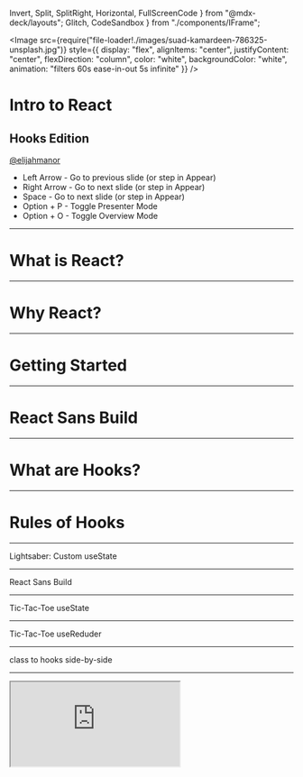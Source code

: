  Invert,
  Split,
  SplitRight,
  Horizontal,
  FullScreenCode
} from "@mdx-deck/layouts";
  Glitch,
  CodeSandbox
} from "./components/IFrame";


<!-- TODO: Add path to an image for twitter:card and og -->

<Head>
  <title>Intro to React: Hooks Edition</title>
  <meta name="twitter:card" content="summary_large_image" />
  <meta name="twitter:site" content="@elijahmanor" />
  <meta
    name="twitter:title"
    content="Intro to React: Hooks Edition"
  />
  <meta
    name="twitter:description"
    content="A slide deck introducing React and Hooks"
  />
  <meta
    name="twitter:image"
    content="https://example.com/card.png"
  />
  <meta
    property="og:url"
    content="https://elijahmanor.com/react-intro-hooks"
  />
  <meta
    property="og:title"
    content="Intro to React: Hooks Edition"
  />
  <meta
    property="og:description"
    content="A slide deck introducing React and Hooks"
  />
  <meta
    property="og:image"
    content="http://graphics8.nytimes.com/images/2011/12/08/technology/bits-newtwitter/bits-newtwitter-tmagArticle.jpg"
  />
</Head>

<Image
  src={require("file-loader!./images/suad-kamardeen-786325-unsplash.jpg")}
  style={{
    display: "flex",
    alignItems: "center",
    justifyContent: "center",
    flexDirection: "column",
    color: "white",
    backgroundColor: "white",
    animation: "filters 60s ease-in-out 5s infinite"
  }}
/>

<div
  style={{
    position: "fixed",
    top: "50%",
    left: "50%",
    transform: "translate(-50%, -50%)",
    width: "90vw"
  }}
>
  <h1
    style={{
      color: "black",
      webkitTextStrokeWidth: "3px",
      webkitTextStrokeColor: "white",
      fontSize: "5rem",
      margin: "1rem 0 1rem 0"
    }}
  >
    Intro to React
  </h1>
  <h2
    style={{
      color: "black",
      webkitTextStrokeWidth: "3px",
      webkitTextStrokeColor: "white",
      fontSize: "3rem",
      margin: "1rem 0 1rem 0"
    }}
  >
    Hooks Edition
  </h2>
  <a
    href="https://twitter.com/elijahmanor"
    style={{
      fontFamily: "monospace",
      fontSize: "4rem",
      color: "black",
      textDecoration: "none",
      webkitTextStrokeWidth: "2px",
      webkitTextStrokeColor: "white"
    }}
  >
    @elijahmanor
  </a>
</div>

<Notes>
  <ul>
    <li>
      Left Arrow - Go to previous slide (or step in Appear)
    </li>
    <li>
      Right Arrow - Go to next slide (or step in Appear)
    </li>
    <li>Space - Go to next slide (or step in Appear)</li>
    <li>Option + P - Toggle Presenter Mode</li>
    <li>Option + O - Toggle Overview Mode</li>
  </ul>
</Notes>

---

# What is React?

---

# Why React?

---

# Getting Started

---

# React Sans Build

---

# What are Hooks?

---

# Rules of Hooks

---

<CodeSandbox id="mymjpv3l48" />

<Notes>Lightsaber: Custom useState</Notes>

---

<Glitch
  id="funky-gum"
  backupId="luminous-daisy"
  view="editor"
  initialPath="index.html"
/>

<Notes>React Sans Build</Notes>

---

<CodeSandbox id="tic-tac-toe-usestate-cnp6q" />

<Notes>Tic-Tac-Toe useState</Notes>

---

<CodeSandbox id="tic-tac-toe-usereducer-memo-6dps4" />

<Notes>Tic-Tac-Toe useReduder</Notes>

---

<CodeSandbox id="742892kwp6" />

<Notes>class to hooks side-by-side</Notes>

---

<IFrame
  src="https://nikgraf.github.io/react-hooks/"
  style={{ backgroundColor: "white" }}
/>

<Notes>Community Hooks</Notes>

---

<CodeSandbox id="n95ljrng2" />

<Notes>Meme Generator</Notes>

---

# Hello

---

| Feature          | Class | Func | Hooks |
| ---------------- | :---: | :--: | :---: |
| Props            |   -   |  -   |   -   |
| State            |   -   |  -   |   -   |
| Lifecycle Events |   -   |  -   |   -   |
| Side-Effects     |   -   |  -   |   -   |
| Pure Component   |   -   |  -   |   -   |
| Error Boundaries |   -   |  -   |   -   |

---

## Class Components

---

## Class Component: Props

```jsx
class Counter extends React.Component {
  render() {
    return (
      <button onClick={this.props.onClick}>
        {this.props.count}
      </button>
    );
  }
}
```

---

| Feature          |  Class  | Func | Hooks |
| ---------------- | :-----: | :--: | :---: |
| Props            | **Yes** |  -   |   -   |
| State            |    -    |  -   |   -   |
| Lifecycle Events |    -    |  -   |   -   |
| Side-Effects     |    -    |  -   |   -   |
| Pure Component   |    -    |  -   |   -   |
| Error Boundaries |    -    |  -   |   -   |

---

## Class Component: State

```jsx
class Counter extends React.Component {
  state = { count: 0 };
  handleClick = () => {
    this.setState(prev => ({ count: ++prev.count }));
  };
  render() {
    return (
      <button onClick={this.handleClick}>
        {this.state.count}
      </button>
    );
  }
}
```

<!-- https://codesandbox.io/s/peaceful-water-x2rp4 -->

---

| Feature          |  Class  | Func | Hooks |
| ---------------- | :-----: | :--: | :---: |
| Props            |   Yes   |  -   |   -   |
| State            | **Yes** |  -   |   -   |
| Lifecycle Events |    -    |  -   |   -   |
| Side-Effects     |    -    |  -   |   -   |
| Pure Component   |    -    |  -   |   -   |
| Error Boundaries |    -    |  -   |   -   |

---

## Classes: Lifecycle & Effects

```jsx
class Counter extends React.Component {
  /* ... */
  componentDidMount() {
    window.addEventListener("keypress", this.handleClear);
  }
  componentWillUnmount() {
    window.removeEventListener(
      "keypress",
      this.handleClear
    );
  }
  /* ... */
}
```

---

| Feature          |  Class  | Func | Hooks |
| ---------------- | :-----: | :--: | :---: |
| Props            |   Yes   |  -   |   -   |
| State            |   Yes   |  -   |   -   |
| Lifecycle Events | **Yes** |  -   |   -   |
| Side-Effects     | **Yes** |  -   |   -   |
| Pure Component   |    -    |  -   |   -   |
| Error Boundaries |    -    |  -   |   -   |

---

## Classes: Pure Component

```jsx
class Counter extends React.PureComponent {
  /* ... */
}
```

---

## Classes: Pure Component

```jsx
class Counter extends React.Component {
  /* ... */
  shouldComponentUpdate(nextProps, nextState) {
    if ( /* props or state have changed */ ) {
      return true;
    }
    return false;
  }
  /* ... */
}
```

---

| Feature          |  Class  | Func | Hooks |
| ---------------- | :-----: | :--: | :---: |
| Props            |   Yes   |  -   |   -   |
| State            |   Yes   |  -   |   -   |
| Lifecycle Events |   Yes   |  -   |   -   |
| Side-Effects     |   Yes   |  -   |   -   |
| Pure Component   | **Yes** |  -   |   -   |
| Error Boundaries |    -    |  -   |   -   |

---

## Classes: Error Boundaries

```jsx
class ErrorBoundary extends React.Component {
  state = { hasError: false };

  componentDidCatch(error, info) {
    this.setState({ hasError: true });
  }

  render() {
    if (this.state.hasError) {
      return <h1>Ka-pow!</h1>;
    }
    return this.props.children;
  }
}
```

---

| Feature          |  Class  | Func | Hooks |
| ---------------- | :-----: | :--: | :---: |
| Props            |   Yes   |  -   |   -   |
| State            |   Yes   |  -   |   -   |
| Lifecycle Events |   Yes   |  -   |   -   |
| Side-Effects     |   Yes   |  -   |   -   |
| Pure Component   |   Yes   |  -   |   -   |
| Error Boundaries | **Yes** |  -   |   -   |

---

| Feature          | Class | Func | Hooks |
| ---------------- | :---: | :--: | :---: |
| Props            |  Yes  |  -   |   -   |
| State            |  Yes  |  -   |   -   |
| Lifecycle Events |  Yes  |  -   |   -   |
| Side-Effects     |  Yes  |  -   |   -   |
| Pure Component   |  Yes  |  -   |   -   |
| Error Boundaries |  Yes  |  -   |   -   |

---

## Function Components

---

## Functions: Props

```jsx
function Counter({ count, onClick }) {
  return <button onClick={onClick}>{count}</button>;
}
```

---

| Feature          | Class |  Func   | Hooks |
| ---------------- | :---: | :-----: | :---: |
| Props            |  Yes  | **Yes** |   -   |
| State            |  Yes  |    -    |   -   |
| Lifecycle Events |  Yes  |    -    |   -   |
| Side-Effects     |  Yes  |    -    |   -   |
| Pure Component   |  Yes  |    -    |   -   |
| Error Boundaries |  Yes  |    -    |   -   |

---

| Feature          | Class |  Func  | Hooks |
| ---------------- | :---: | :----: | :---: |
| Props            |  Yes  |  Yes   |   -   |
| State            |  Yes  | **No** |   -   |
| Lifecycle Events |  Yes  | **No** |   -   |
| Side-Effects     |  Yes  | **No** |   -   |
| Pure Component   |  Yes  | **No** |   -   |
| Error Boundaries |  Yes  | **No** |   -   |

---

## Function Components with Hooks

> Hooks let you use state and other React features in a function component without using a class

---

| Feature          | Class | Func |  Hooks   |
| ---------------- | :---: | :--: | :------: |
| Props            |  Yes  | Yes  | **Yes**  |
| State            |  Yes  |  No  | **Yes**  |
| Lifecycle Events |  Yes  |  No  | **Some** |
| Side-Effects     |  Yes  |  No  | **Yes**  |
| Pure Component   |  Yes  |  No  | **Yes**  |
| Error Boundaries |  Yes  |  No  |  **No**  |

---

## Show Me Some Code Already

---

<Invert>

## Invert Layout

</Invert>

---

<Split>

![](https://source.unsplash.com/random/768x2048?brooklyn)

## Split Layout

</Split>

---

<SplitRight>

![](https://source.unsplash.com/random/768x2048?brooklyn)

## SplitRight Layout

</SplitRight>

---

<Horizontal>

## Horizontal Layout

![](https://source.unsplash.com/random/768x2048?brooklyn)

![](https://source.unsplash.com/random/768x2048?brooklyn)

</Horizontal>

---

<FullScreenCode>

```jsx
<Button>FullScreenCode Layout</Button>
```

</FullScreenCode>

---

<CodeSurferLayout>

```js
module.exports = {
  entry: "./path/to/my/entry/file.js"
};
```

```js 4,7 subtitle="Entry and Output"
const path = require("path");

module.exports = {
  entry: "./path/to/my/entry/file.js",
  output: {
    path: path.resolve(__dirname, "dist"),
    filename: "my-first-webpack.bundle.js"
  }
};
```

```js 5,7:9
const path = require("path");

module.exports = {
  output: {
    filename: "my-first-webpack.bundle.js"
  },
  module: {
    rules: [{ test: /\.txt$/, use: "raw-loader" }]
  }
};
```

</CodeSurferLayout>

---

<CodeSurferLayout>

```js
import React, { Component, Fragment } from "react";
import KeyCodeBlock from "./KeyCodeBlock";

export default class KeyCode extends Component {
  constructor() {
    super();
    this.state = { key: "", keyCode: "", code: "" };
    this.handleKey = this.handleKey.bind(this);
  }
  componentDidMount() {
    document.addEventListener("keydown", this.handleKey);
  }
  componentWillUnmount() {
    document.removeEventListener("keydown", this.handleKey);
  }
  handleKey(e) {
    this.setState({
      keyCode: e.which,
      key: e.key,
      code: e.code
    });
  }
  render() {
    const { keyCode, key, code } = this.state;
    return (
      <main className="KeyCode">
        {keyCode ? (
          <Fragment>
            <KeyCodeBlock header="keyCode" code={keyCode} />
            <KeyCodeBlock header="key" code={key} />
            <KeyCodeBlock header="code" code={code} />
          </Fragment>
        ) : (
          <h1>Press Any Key</h1>
        )}
      </main>
    );
  }
}
```

```js
import React, { Component, Fragment } from "react";
import KeyCodeBlock from "./KeyCodeBlock";

export default class KeyCode extends Component {
  state = { key: "", keyCode: "", code: "" };
  componentDidMount() {
    document.addEventListener("keydown", this.handleKey);
  }
  componentWillUnmount() {
    document.removeEventListener("keydown", this.handleKey);
  }
  handleKey = e => {
    this.setState({
      keyCode: e.which,
      key: e.key,
      code: e.code
    });
  };
  render() {
    const { keyCode, key, code } = this.state;
    return (
      <main className="KeyCode">
        {keyCode ? (
          <Fragment>
            <KeyCodeBlock header="keyCode" code={keyCode} />
            <KeyCodeBlock header="key" code={key} />
            <KeyCodeBlock header="code" code={code} />
          </Fragment>
        ) : (
          <h1>Press Any Key</h1>
        )}
      </main>
    );
  }
}
```

```js
import React, {
  Fragment,
  useState,
  useEffect
} from "react";
import KeyCodeBlock from "./KeyCodeBlock";

export default function KeyCode() {
  const [{ keyCode, key, code }, setCodes] = useState({});

  useEffect(() => {
    const handleKey = ({ keyCode, key, code }) =>
      setCodes({ keyCode, key, code });
    document.addEventListener("keydown", handleKey);
    return () =>
      document.removeEventListener("keydown", handleKey);
  }, []);

  return (
    <main className="KeyCode">
      {keyCode ? (
        <Fragment>
          <KeyCodeBlock header="keyCode" code={keyCode} />
          <KeyCodeBlock header="key" code={key} />
          <KeyCodeBlock header="code" code={code} />
        </Fragment>
      ) : (
        <h1>Press Any Key</h1>
      )}
    </main>
  );
}
```

```js
import React, {
  Fragment,
  useState,
  useEffect
} from "react";
import KeyCodeBlock from "./KeyCodeBlock";

const useDocumentKeyCode = () => {
  const [codes, setCodes] = useState({});
  useEffect(() => {
    const handleKey = ({ keyCode, key, code }) =>
      setCodes({ keyCode, key, code });
    document.addEventListener("keydown", handleKey);
    return () =>
      document.removeEventListener("keydown", handleKey);
  }, []);
  return codes;
};

export default function KeyCode() {
  const { keyCode, key, code } = useDocumentKeyCode();
  return (
    <main className="KeyCode">
      {keyCode ? (
        <Fragment>
          <KeyCodeBlock header="keyCode" code={keyCode} />
          <KeyCodeBlock header="key" code={key} />
          <KeyCodeBlock header="code" code={code} />
        </Fragment>
      ) : (
        <h1>Press Any Key</h1>
      )}
    </main>
  );
}
```

</CodeSurferLayout>

---


# Resources

- [Fake useState](https://codesandbox.io/s/mymjpv3l48)
- [Custom Hook (useTheForce)]()
- [StarWars Glyphicons](http://starwarsglyphicons.com/cheatsheet.phtml)
- [Photo](https://unsplash.com/photos/KBE_Bvq1U30) by [Suad Kamardeen](https://unsplash.com/@skmuse_?utm_source=unsplash&utm_medium=referral&utm_content=creditCopyText) on Unsplash
